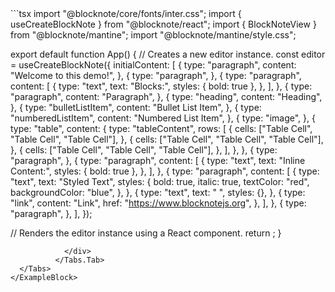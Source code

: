 
<ExampleBlock name="basic/all-blocks" path="examples/01-basic/03-all-blocks">
  <Tabs items={["App.tsx"]}>
    <Tabs.Tab>
            <div className={"max-h-96 overflow-auto rounded-lg overscroll-contain"}>
```tsx 
import "@blocknote/core/fonts/inter.css";
import { useCreateBlockNote } from "@blocknote/react";
import { BlockNoteView } from "@blocknote/mantine";
import "@blocknote/mantine/style.css";

export default function App() {
  // Creates a new editor instance.
  const editor = useCreateBlockNote({
    initialContent: [
      {
        type: "paragraph",
        content: "Welcome to this demo!",
      },
      {
        type: "paragraph",
      },
      {
        type: "paragraph",
        content: [
          {
            type: "text",
            text: "Blocks:",
            styles: { bold: true },
          },
        ],
      },
      {
        type: "paragraph",
        content: "Paragraph",
      },
      {
        type: "heading",
        content: "Heading",
      },
      {
        type: "bulletListItem",
        content: "Bullet List Item",
      },
      {
        type: "numberedListItem",
        content: "Numbered List Item",
      },
      {
        type: "image",
      },
      {
        type: "table",
        content: {
          type: "tableContent",
          rows: [
            {
              cells: ["Table Cell", "Table Cell", "Table Cell"],
            },
            {
              cells: ["Table Cell", "Table Cell", "Table Cell"],
            },
            {
              cells: ["Table Cell", "Table Cell", "Table Cell"],
            },
          ],
        },
      },
      {
        type: "paragraph",
      },
      {
        type: "paragraph",
        content: [
          {
            type: "text",
            text: "Inline Content:",
            styles: { bold: true },
          },
        ],
      },
      {
        type: "paragraph",
        content: [
          {
            type: "text",
            text: "Styled Text",
            styles: {
              bold: true,
              italic: true,
              textColor: "red",
              backgroundColor: "blue",
            },
          },
          {
            type: "text",
            text: " ",
            styles: {},
          },
          {
            type: "link",
            content: "Link",
            href: "https://www.blocknotejs.org",
          },
        ],
      },
      {
        type: "paragraph",
      },
    ],
  });

  // Renders the editor instance using a React component.
  return <BlockNoteView editor={editor} />;
}

```
            </div>
          </Tabs.Tab>
  </Tabs>
</ExampleBlock>